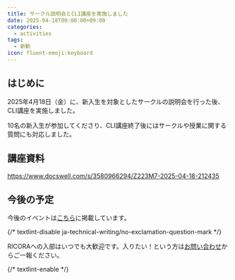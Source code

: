 ```yaml
---
title: サークル説明会とCLI講座を実施しました
date: 2025-04-18T00:00:00+09:00
categories:
  - activities
tags:
  - 新歓
icon: fluent-emoji:keyboard
---
```


## はじめに

2025年4月18日（金）に、新入生を対象としたサークルの説明会を行った後、CLI講座を実施しました。

10名の新入生が参加してくださり、CLI講座終了後にはサークルや授業に関する質問にも対応しました。

## 講座資料

https://www.docswell.com/s/3580966294/Z223M7-2025-04-18-212435

## 今後の予定

今後のイベントは[こちら](https://alg.tus-ricora.com/posts/welcome-event-2025-schedule/)に掲載しています。

{/* textlint-disable ja-technical-writing/no-exclamation-question-mark */}

RICORAへの入部はいつでも大歓迎です。入りたい！という方は[お問い合わせ](/contact/)からご一報ください。

{/* textlint-enable */}
